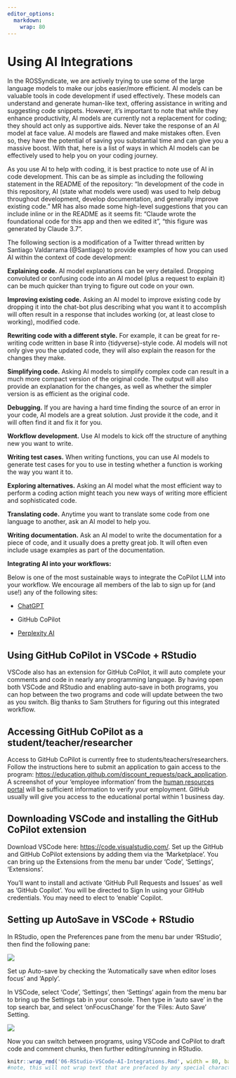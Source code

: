 ```yaml
---
editor_options:
  markdown:
    wrap: 80
---
```


# Using AI Integrations

In the ROSSyndicate, we are actively trying to use some of the large language
models to make our jobs easier/more efficient. AI models can be valuable tools
in code development if used effectively. These models can understand and
generate human-like text, offering assistance in writing and suggesting code
snippets. However, it's important to note that while they enhance productivity,
AI models are currently not a replacement for coding; they should act only as
supportive aids. Never take the response of an AI model at face value. AI
models are flawed and make mistakes often. Even so, they have the potential of
saving you substantial time and can give you a massive boost. With that, here
is a list of ways in which AI models can be effectively used to help you on
your coding journey.

As you use AI to help with coding, it is best practice to note use of AI in
code development. This can be as simple as including the following statement
in the README of the repository: "In development of the code in this 
repository, AI (state what models were used) was used to help debug throughout 
development, develop documentation, and generally improve existing code." MR
has also made some high-level suggestions that you can include inline or in
the README as it seems fit: "Claude wrote the foundational code for this app 
and then we edited it", "this figure was generated by Claude 3.7". 

The following section is a modification of a Twitter thread written by Santiago
Valdarrama (@Santiago) to provide examples of how you can used AI within the 
context of code development:

**Explaining code.** AI model explanations can be very detailed. Dropping
convoluted or confusing code into an AI model (plus a request to explain it)
can be much quicker than trying to figure out code on your own.

**Improving existing code.** Asking an AI model to improve existing code by
dropping it into the chat-bot plus describing what you want it to accomplish
will often result in a response that includes working (or, at least close to
working), modified code.

**Rewriting code with a different style.** For example, it can be great for
re-writing code written in base R into {tidyverse}-style code. AI models will
not only give you the updated code, they will also explain the reason for the
changes they make.

**Simplifying code.** Asking AI models to simplify complex code can result in a
much more compact version of the original code. The output will also provide an
explanation for the changes, as well as whether the simpler version is as
efficient as the original code.

**Debugging.** If you are having a hard time finding the source of an error in
your code, AI models are a great solution. Just provide it the code, and it
will often find it and fix it for you.

**Workflow development.** Use AI models to kick off the structure of anything
new you want to write.

**Writing test cases.** When writing functions, you can use AI models to
generate test cases for you to use in testing whether a function is working the
way you want it to.

**Exploring alternatives.** Asking an AI model what the most efficient way to
perform a coding action might teach you new ways of writing more efficient and
sophisticated code.

**Translating code.** Anytime you want to translate some code from one language
to another, ask an AI model to help you.

**Writing documentation.** Ask an AI model to write the documentation for a
piece of code, and it usually does a pretty great job. It will often even
include usage examples as part of the documentation.

**Integrating AI into your workflows:**

Below is one of the most sustainable ways to integrate the CoPilot LLM into
your workflow. We encourage all members of the lab to sign up for (and use!)
any of the following sites:

-   [ChatGPT](https://chat.openai.com/)

-   GitHub CoPilot

-   [Perplexity AI](https://www.perplexity.ai/)

## Using GitHub CoPilot in VSCode + RStudio

VSCode also has an extension for GitHub CoPilot, it will auto complete your
comments and code in nearly any programming language. By having open both
VSCode and RStudio and enabling auto-save in both programs, you can hop between
the two programs and code will update between the two as you switch. Big thanks
to Sam Struthers for figuring out this integrated workflow.

## Accessing GitHub CoPilot as a student/teacher/researcher

Access to GitHub CoPilot is currently free to students/teachers/researchers.
Follow the instructions here to submit an application to gain access to the
program: <https://education.github.com/discount_requests/pack_application>. A
screenshot of your 'employee information' from the [human resources
portal](https://aar.is.colostate.edu/service/hrprod) will be sufficient
information to verify your employment. GitHub usually will give you access to
the educational portal within 1 business day.

## Downloading VSCode and installing the GitHub CoPilot extension

Download VSCode here: <https://code.visualstudio.com/>. Set up the GitHub and
GitHub CoPilot extensions by adding them via the 'Marketplace'. You can bring
up the Extensions from the menu bar under 'Code', 'Settings', 'Extensions'.

You'll want to install and activate 'GitHub Pull Requests and Issues' as well
as 'GitHub Copilot'. You will be directed to Sign In using your GitHub
credentials. You may need to elect to 'enable' Copilot.

## Setting up AutoSave in VSCode + RStudio

In RStudio, open the Preferences pane from the menu bar under 'RStudio', then
find the following pane:

![](images/r%20autosave.png)

Set up Auto-save by checking the 'Automatically save when editor loses focus'
and 'Apply'.

In VSCode, select 'Code', 'Settings', then 'Settings' again from the menu bar
to bring up the Settings tab in your console. Then type in 'auto save' in the
top search bar, and select 'onFocusChange' for the 'Files: Auto Save' Setting.

![](images/vscode%20autosave.png)

Now you can switch between programs, using VSCode and CoPilot to draft code and
comment chunks, then further editing/running in RStudio.

```r
knitr::wrap_rmd('06-RStudio-VSCode-AI-Integrations.Rmd', width = 80, backup = NULL)
#note, this will not wrap text that are prefaced by any special characters (like bullets!)
```
